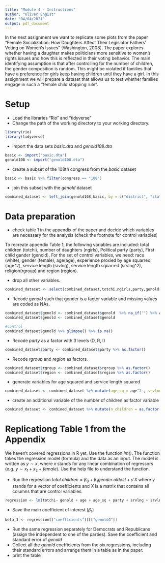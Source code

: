```yaml
---
title: "Module 4 - Instructions"
author: "Oliver Engist"
date: "04/04/2021"
output: pdf_document
---
```


In the next assignment we want to replicate some plots from the paper "Female Socialization: How Daughters Affect Their Legislator Fathers' Voting on Women's Issues" (Washington, 2008). The paper explores whether having a daughter makes politicians more sensitive to women's rights issues and how this is reflected in their voting behavior. The main identifying assumption is that after controlling for the number of children, the gender composition is random. This might be violated if families that have a preference for girls keep having children until they have a girl. In this assignment we will prepare a dataset that allows us to test whether families engage in such a "female child stopping rule".


# Setup

* Load the libraries "Rio" and "tidyverse"
* Change the path of the working directory to your working directory.

```r

library(rio)
library(tidyverse)
```

* import the data sets *basic.dta* and *genold108.dta*
```r
basic <- import("basic.dta")
genold108 <- import("genold108.dta")
```

* create a subset of the 108th congress from the *basic* dataset
```r
basic <- basic %>% filter(congress == "108")
```

* join this subset with the *genold* dataset
```r
combined_dataset <- left_join(genold108,basic, by = c("district", "statenam", "name"))
```

# Data preparation

* check table 1 in the appendix of the paper and decide which variables are necessary for the analysis (check the footnote for control variables)

To recreate appendix Table 1, the following variables are included: total children (totchi), number of daughters (ngirls), Political party (party), First child gander (genold). For the set of control variables, we need: race (white), gender (female), age(age), experience proxied by age squarred (age^2), service length (srvlng), service length squarred (srvlng^2), religion(rgroup) and region (region).

* drop all other variables.
```r
combined_dataset <- select(combined_dataset,totchi,ngirls,party,genold,female,age,srvlng,rgroup,region)
```

* Recode *genold* such that gender is a factor variable and missing values are coded as NAs.
```r
combined_dataset$genold <- combined_dataset$genold  %>% na_if("") %>% as.factor() 
combined_dataset$genold <- combined_dataset$genold 
```

```r
#control
combined_dataset$genold %>% glimpse() %>% is.na()
```

* Recode *party* as a factor with 3 levels (D, R, I)
```r
combined_dataset$party <- combined_dataset$party %>% as.factor() 
```

* Recode *rgroup* and *region* as factors.
```r
combined_dataset$rgroup <- combined_dataset$rgroup %>% as.factor() 
combined_dataset$region <- combined_dataset$region %>% as.factor()
```

* generate variables for age squared and service length squared
```r
combined_dataset <- combined_dataset %>% mutate(age_sq = age^2 , srvlng_sq = srvlng^2)
```

* create an additional variable of the number of children as factor variable
```r
combined_dataset <- combined_dataset %>% mutate(n_children = as.factor(totchi))
```

# Replicationg Table 1 from the Appendix

We haven't covered regressions in R yet. Use the function *lm()*. The function takes the regression model (formula) and the data as an input. The model is written as $y \sim x$, where $x$ stands for any linear combination of regressors (e.g. $y \sim x_1 + x_2 + female$). Use the help file to understand the function.

* Run the regression $total.children = \beta_0 + \beta_1 gender.oldest + \gamma'X$ where $\gamma$ stands for a vector of coefficients and $X$ is a matrix that contains all columns that are control variables.\footnote{This is just a short notation instead of writing the full model with all control variables $totchi = \beta_0 + \beta_1 genold + \gamma_1 age + \gamma_2 age^2 + \gamma_3 Democrat + ... + \epsilon$ which quickly gets out of hand for large models.}
```r
regression <- lm(totchi~ genold + age + age_sq + party + srvlng + srvlng_sq + rgroup + region, combined_dataset)
```

* Save the main coefficient of interest ($\beta_1$)
```r
beta_1 <- regression[["coefficients"]][["genoldG"]]
```

* Run the same regression separately for Democrats and Republicans (assign the independent to one of the parties). Save the coefficient and standard error of *genold*
* Collect all the *genold* coefficients from the six regressions, including their standard errors and arrange them in a table as in the paper.
* print the table
